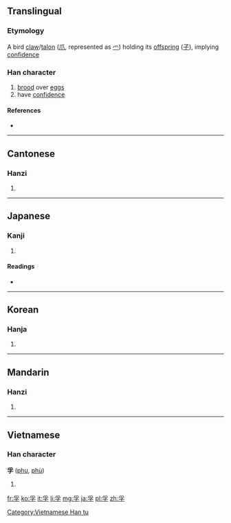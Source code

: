 {{also|孵}}
==Translingual==

===Etymology===
A bird [[claw]]/[[talon]] ([[爪]], represented as [[爫]]) holding its [[offspring]] ([[子]]), implying [[confidence]]

===Han character===
{{Han char|rn=39|rad=子|as=04|sn=7|four=2040<sub>7</sub>|canj=月弓木 (BND)|ids=⿱[[爫]][[子]]}}

# [[brood]] over [[egg]]s
# have [[confidence]]

====References====
* {{Han ref|kx=0278.060|dkj=06948|dj=0545.130|hdz=21012.060|uh=5B5A|ud=23386|bh=A7B7|bd=42935}}

----

==Cantonese==

===Hanzi===
{{yue-hanzi|jyut=|y=fu1}}

# {{defn|lang=yue|sort=子04}}

----

==Japanese==

===Kanji===
{{ja-kanji|grade=|rs=子04}}

# {{defn|lang=ja|sort=子04}}

====Readings====
* {{ja-readings|on=[[ふ]] (fu)|kun=[[たまご]] (tamago), [[はぐくむ]] (hagukumu)}}

----

==Korean==

===Hanja===
{{ko-hanja|hangeul=부|rv=bu|mr=pu}}

# {{defn|lang=ko|sort=子04}}

----

==Mandarin==

===Hanzi===
{{cmn-hanzi|pin=[[fū]] ([[fu1]]), [[fú]] ([[fu2]])|wg=fu<sup>1</sup>, fu<sup>2</sup>}}

# {{defn|lang=cmn|sort=子04}}

----

==Vietnamese==

===Han character===
'''孚''' ([[phu]], [[phù]])

# {{defn|lang=vi}}

[[Category:Vietnamese Han tu]]

[[fr:孚]]
[[ko:孚]]
[[it:孚]]
[[li:孚]]
[[mg:孚]]
[[ja:孚]]
[[pl:孚]]
[[zh:孚]]